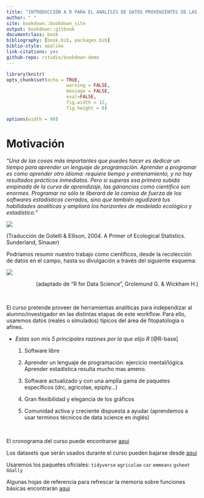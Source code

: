 ```yaml
--- 
title: "INTRODUCCIÓN A R PARA EL ANÁLISIS DE DATOS PROVENIENTES DE LAS CIENCIAS AGRARIAS"
author: " "
site: bookdown::bookdown_site
output: bookdown::gitbook
documentclass: book
bibliography: [book.bib, packages.bib]
biblio-style: apalike
link-citations: yes
github-repo: rstudio/bookdown-demo
---
```


```r
library(knitr)
opts_chunk$set(echo = TRUE, 
                      warning = FALSE, 
                      message = FALSE, 
                      eval=FALSE, 
                      fig.width = 12,
                      fig.height = 8)

options(width = 90)
```

# Motivación {-}

*"Una de las cosas más importantes que puedes hacer es dedicar un tiempo para aprender un lenguaje de programación. Aprender a programar es como aprender otro idioma: requiere tiempo y entrenamiento, y no hay resultados prácticos inmediatos. Pero si superas esa primera subida empinada de la curva de aprendizaje, las ganancias como científico son enormes. Programar no sólo te liberará de la camisa de fuerza de los softwares estadísticos cerrados, sino que también agudizará tus habilidades analíticas y ampliará los horizontes de modelado ecológico y estadístico.”*

![](fig/top.jpg) 


(Traducción de Gotelli & Ellison, 2004. A Primer of Ecological Statistics. Sunderland, Sinauer)

Podríamos resumir nuestro trabajo como científicos, desde la recolección de datos en el campo, hasta su divulgación a través del siguiente esquema:

![](fig/workflow.jpg) 

<div style="text-align: right"> (adaptado de "R for Data Science", Grolemund G. & Wickham H.) </div>

</br>

El curso pretende proveer de herramientas analíticas para independizar al alumno/investigador en las distintas etapas de este workflow. Para ello, usaremos datos (reales o simulados) típicos del área de fitopatología o afines. 

<div class="boxed">

* *Estas son mis 5 principales razones por la que elijo R* [@R-base]

  1. Software libre

  2. Aprender un lenguaje de programación: ejercicio mental/lógica. Aprender estadística resulta mucho mas ameno.

  3. Software actualizado y con una amplia gama de paquetes específicos (drc, agricolae, epiphy…)

  4. Gran flexibilidad y elegancia de los gráficos

  5. Comunidad activa y creciente dispuesta a ayudar (aprendemos a usar terminos técnicos de data science en inglés)
</div>

</br>

El cronograma del curso puede encontrarse [aqui](https://docs.google.com/document/d/1POFS1mb5yP8gv7J5Mfyt-WPB-bA7Yu5rovnDbV8yWM4/edit?usp=sharing)

Los datasets que serán usados durante el curso pueden bajarse desde 
[aqui](https://drive.google.com/open?id=11qG6WH7sziqpjlcEUWWzboTwQoMefj4t)

Usaremos los paquetes oficiales: `tidyverse` `agricolae` `car` `emmeans` `gsheet` `GGally`

Algunas hojas de referencia para refrescar la memoria sobre funciones básicas encontrarán [aqui](https://drive.google.com/open?id=1zJZlwGfvr5_lbl2hSUiX0-ShN9s0Hv9V)

